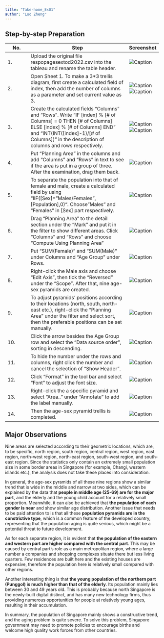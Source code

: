 ```yaml
---
title: "Take-home_Ex01"
author: "Luo Zheng"
---
```


## Step-by-step Preparation

| No.  | Step                                                                                                                                                                                                                                                         | Screenshot                                                  |
|------------|-------------------------------------------------|------------|
| 1\.  | Upload the original file respopagesextod2022.csv into the tableau and rename the table header.                                                                                                                                                               | ![Caption](picture/S_1.png)                                 |
| 2\.  | Open Sheet 1. To make a 3\*3 trellis diagram, first create a calculated field of index, then add the number of columns as a parameter and set current value as 3.                                                                                            | ![Caption](picture/S_2_1.png) ![Caption](picture/S_2_2.png) |
| 3\.  | Create the calculated fields "Columns" and "Rows". Write "IF \[index\] % \[# of Columns\] = 0 THEN \[# of Columns\] ELSE \[index\] % \[# of Columns\] END" and "INT(INT(\[index\]-1)/\[# of Columns\])" in the description of columns and rows respectively. | ![Caption](picture/S_3_1.png) ![Caption](picture/S_3_2.png) |
| 4\.  | Put "Planning Area" in the columns and add "Columns" and "Rows" in text to see if the area is put in a group of three. After the examination, drag them back.                                                                                                | ![Caption](picture/S_4.png)                                 |
| 5\.  | To separate the population into that of female and male, create a calculated field by using "IIF(\[Sex\]="Males/Females",\[Population\],0)". Choose"Males" and "Females" in \[Sex\] part respectively.                                                       | ![Caption](picture/S_5.png)                                 |
| 6\.  | Drag "Planning Area" to the detail section under the "Mark" and put it in the filter to show different areas. Click "Columns" and "Rows" and choose "Compute Using Planning Area"                                                                            | ![Caption](picture/S_6.png)                                 |
| 7\.  | Put "SUM(Female)" and "SUM(Male)" under Columns and "Age Group" under Rows.                                                                                                                                                                                  | ![Caption](picture/S_7.png)                                 |
| 8\.  | Right-click the Male axis and choose "Edit Axis", then tick the "Reversed" under the "Scope". After that, nine age-sex pyramids are created.                                                                                                                 | ![Caption](picture/S_8.png)                                 |
| 9\.  | To adjust pyramids' positions according to their locations (north, south, north-east etc.), right-click the "Planning Area" under the filter and select sort, then the preferable positions can be set manually.                                             | ![Caption](picture/S_9.png)                                 |
| 10\. | Click the arrow besides the Age Group row and select the "Data source order", sorting in descending.                                                                                                                                                         | ![Caption](picture/S_10.png)                                |
| 11\. | To hide the number under the rows and columns, right click the number and cancel the selection of "Show Header".                                                                                                                                             | ![Caption](picture/S_11.png)                                |
| 12\. | Click "Format" in the tool bar and select "Font" to adjust the font size.                                                                                                                                                                                    | ![Caption](picture/S_12.png)                                |
| 13\. | Right-click the a specific pyramid and select "Area.." under "Annotate" to add the label manually.                                                                                                                                                           | ![Caption](picture/S_13.png)                                |
| 14\. | Then the age-sex pyramid trellis is completed.                                                                                                                                                                                                               | ![Caption](picture/S_14.png)                                |

## Major Observations

Nine areas are selected according to their geometric locations, which are, to be specific, north region, south region, central region, west region, east region, north-west region, north-east region, south-west region, and south-east region. Since the statistics only contain an extremely small population size in some border areas in Singapore (for example, Changi, western islands etc.), the analysis does not take these places into consideration.

In general, the age-sex pyramids of all these nine regions show a similar trend that is wide in the middle and narrow at two sides, which can be explained by the data that **people in middle age (25-69) are for the major part**, and the elderly and the young child account for a relatively small proportion. Meanwhile, it can also be achieved that **the population of each gender is near** and show similar age distribution. Another issue that needs to be paid attention to is that all these **population pyramids are in the constrictive type**, which is a common feature of the developed country, representing that the population aging is quite serious, which might be a potential threat to future development.

As for each separate region, it is evident that **the population of the eastern and western part are higher compared with the central part**. This may be caused by central part's role as a main metropolitan region, where a large number a companies and shopping complexes situate there but less living quarters. Few residences are built here and the existing houses are expensive, therefore the population here is relatively small compared with other regions.

Another interesting thing is that **the young population of the northern part (Punggol) is much higher than that of the elderly**. Its population mainly lies between 30 and 49 years old. This is probably because north Singapore is the newly-built digital distinct, and has many new technology firms, thus providing numerous opportunities for people at relatively young ages, resulting in their accumulation.

In summary, the population of Singapore mainly shows a constructive trend, and the aging problem is quite severe. To solve this problem, Singapore government may need to promote policies to encourage births and welcome high quality work forces from other countries.
